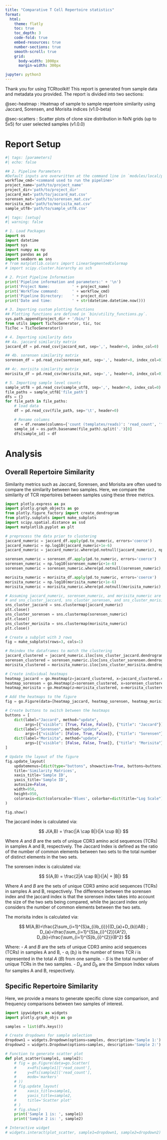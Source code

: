 ```yaml
---
title: "Comparative T Cell Repertoire statistics"
format:
  html: 
    theme: flatly
    toc: true
    toc_depth: 3
    code-fold: true
    embed-resources: true
    number-sections: true
    smooth-scroll: true
    grid:
      body-width: 1000px
      margin-width: 300px

jupyter: python3
---
```


Thank you for using TCRtoolkit! This report is generated from sample data and metadata you provided. The report is divided into two sections: 

@sec-heatmap : Heatmap of sample to sample repertoire similarity using Jaccard, Sorensen, and Morisita indices (v1.0-beta)

@sec-scatters : Scatter plots of clone size distribution in NxN grids (up to 5x5) for user selected samples (v1.0.0)

# Report Setup

```python
#| tags: [parameters]
#| echo: false

## 2. Pipeline Parameters
#Default inputs are overwritten at the command line in `modules/local/plot_sample.nf`
workflow_cmd='<command used to run the pipeline>'
project_name='path/to/project_name'
project_dir='path/to/project_dir'
jaccard_mat='path/to/jaccard_mat.csv'
sorensen_mat='path/to/sorensen_mat.csv'
morisita_mat='path/to/morisita_mat.csv'
sample_utf8='path/to/sample_utf8.csv'
```

```python
#| tags: [setup]
#| warning: false

# 1. Load Packages
import os
import datetime
import sys
import numpy as np
import pandas as pd
import seaborn as sns
# from matplotlib.colors import LinearSegmentedColormap
# import scipy.cluster.hierarchy as sch

# 2. Print Pipeline Information
print('Pipeline information and parameters:' + '\n')
print('Project Name:          ' + project_name)
print('Workflow command:      ' + workflow_cmd)
print('Pipeline Directory:    ' + project_dir)
print('Date and time:         ' + str(datetime.datetime.now()))

# 3. Importing custom plotting functions
## Plotting functions are defined in `bin/utility_functions.py`.
sys.path.append(project_dir + '/bin/')
from utils import TicTocGenerator, tic, toc
TicToc = TicTocGenerator()

# 4. Importing similarity data
## 4a. jaccard similarity matrix
jaccard_df = pd.read_csv(jaccard_mat, sep=',', header=0, index_col=0)

## 4b. sorensen similarity matrix
sorensen_df = pd.read_csv(sorensen_mat, sep=',', header=0, index_col=0)

## 4c. morisita similarity matrix
morisita_df = pd.read_csv(morisita_mat, sep=',', header=0, index_col=0)

# 5. Importing sample level counts
sample_utf8 = pd.read_csv(sample_utf8, sep=',', header=0, index_col=0)
file_paths = sample_utf8['file_path']
dfs = {}
for file_path in file_paths:
    # load data
    df = pd.read_csv(file_path, sep='\t', header=0)

    # Rename columns
    df = df.rename(columns={'count (templates/reads)': 'read_count', 'frequencyCount (%)': 'frequency'})
    sample_id = os.path.basename(file_path).split('.')[0]
    dfs[sample_id] = df
```

# Analysis

## Overall Repertoire Similarity {#sec-heatmap}

Similarity metrics such as Jaccard, Sorensen, and Morisita are often used to compare the similarity between two samples. Here, we compare the similarity of TCR repertoires between samples using these three metrics.

```python
import plotly.express as px
import plotly.graph_objects as go
from plotly.figure_factory import create_dendrogram
from plotly.subplots import make_subplots
import scipy.spatial.distance as ssd
import matplotlib.pyplot as plt

# preprocess the data prior to clustering
jaccard_numeric = jaccard_df.apply(pd.to_numeric, errors='coerce')
jaccard_numeric = np.log10(jaccard_numeric+1e-6)
jaccard_numeric = jaccard_numeric.where(pd.notnull(jaccard_numeric), np.nan)

sorensen_numeric = sorensen_df.apply(pd.to_numeric, errors='coerce')
sorensen_numeric = np.log10(sorensen_numeric+1e-6)
sorensen_numeric = sorensen_numeric.where(pd.notnull(sorensen_numeric), np.nan)

morisita_numeric = morisita_df.apply(pd.to_numeric, errors='coerce')
morisita_numeric = np.log10(morisita_numeric+1e-6)
morisita_numeric = morisita_numeric.where(pd.notnull(morisita_numeric), np.nan)

# Assuming jaccard_numeric, sorensen_numeric, and morisita_numeric are your DataFrames
# and sns_cluster_jaccard, sns_cluster_sorensen, and sns_cluster_morisita are the corresponding clustermaps
sns_cluster_jaccard = sns.clustermap(jaccard_numeric)
plt.close()
sns_cluster_sorensen = sns.clustermap(sorensen_numeric)
plt.close()
sns_cluster_morisita = sns.clustermap(morisita_numeric)
plt.close()

# Create a subplot with 3 rows
fig = make_subplots(rows=3, cols=1)

# Reindex the dataframes to match the clustering
jaccard_clustered = jaccard_numeric.iloc[sns_cluster_jaccard.dendrogram_row.reordered_ind, sns_cluster_jaccard.dendrogram_col.reordered_ind]
sorensen_clustered = sorensen_numeric.iloc[sns_cluster_sorensen.dendrogram_row.reordered_ind, sns_cluster_sorensen.dendrogram_col.reordered_ind]
morisita_clustered = morisita_numeric.iloc[sns_cluster_morisita.dendrogram_row.reordered_ind, sns_cluster_morisita.dendrogram_col.reordered_ind]

# Create individual heatmaps
heatmap_jaccard = go.Heatmap(z=jaccard_clustered, x=jaccard_clustered.columns, y=jaccard_clustered.index, coloraxis="coloraxis", visible=False)
heatmap_sorensen = go.Heatmap(z=sorensen_clustered, x=sorensen_clustered.columns, y=sorensen_clustered.index, coloraxis="coloraxis", visible=False)
heatmap_morisita = go.Heatmap(z=morisita_clustered, x=morisita_clustered.columns, y=morisita_clustered.index, coloraxis="coloraxis", visible=True)

# Add the heatmaps to the figure
fig = go.Figure(data=[heatmap_jaccard, heatmap_sorensen, heatmap_morisita])

# Create buttons to switch between the heatmaps
buttons = [
    dict(label="Jaccard", method="update", 
         args=[{"visible": [True, False, False]}, {"title": "Jaccard"}]),
    dict(label="Sorensen", method="update", 
         args=[{"visible": [False, True, False]}, {"title": "Sorensen"}]),
    dict(label="Morisita", method="update", 
         args=[{"visible": [False, False, True]}, {"title": "Morisita"}])
]

# Update the layout of the figure
fig.update_layout(
    updatemenus=[dict(type="buttons", showactive=True, buttons=buttons)],
    title='Similarity Matrices',
    xaxis_title='Sample ID',
    yaxis_title='Sample ID',
    autosize=False,
    width=950,
    height=950,
    coloraxis=dict(colorscale='Blues', colorbar=dict(title="Log Scale"))
)

fig.show()
```

The jaccard index is calculated via:

$$
J(A,B) = \frac{|A \cap B|}{|A \cup B|}
$$

Where $A$ and $B$ are the sets of unique CDR3 amino acid sequences (TCRs) in samples A and B, respectively. The Jaccard Index is defined as the ratio of the number of common elements between two sets to the total number of distinct elements in the two sets.

The sorensen index is calculated via:

$$
S(A,B) = \frac{2|A \cap B|}{|A| + |B|}
$$

Where $A$ and $B$ are the sets of unique CDR3 amino acid sequences (TCRs) in samples A and B, respectively. The difference between the sorensen index and the jaccard index is that the sorensen index takes into account the size of the two sets being compared, while the jaccard index only considers the number of common elements between the two sets.

The morisita index is calculated via:

$$
M(A,B)=\frac{2\sum_{i=1}^{S}a_{i}b_{i}}{(D_{a}+D_{b})AB} ; D_{a}=\frac{\sum_{i=1}^{S}a_{i}^{2}}{A^2}, D_{b}=\frac{\sum_{i=1}^{S}b_{i}^{2}}{B^2}
$$

Where: 
- $A$ and $B$ are the sets of unique CDR3 amino acid sequences (TCRs) in samples A and B, 
- $a_{i}$ ($b_{i}$) is the number of times TCR $i$ is represented in the total $A$ ($B$) from one sample.
- $S$ is the total number of unique TCRs in the two samples.
- $D_{a}$ and $D_{b}$ are the Simpson Index values for samples A and B, respectively.


## Specific Repertoire Similarity {#sec-scatters}

Here, we provide a means to generate specific clone size comparison, and frequency comparisons between two samples of interest.

```python
import ipywidgets as widgets
import plotly.graph_objs as go

samples = list(dfs.keys())

# Create dropdowns for sample selection
dropdown1 = widgets.Dropdown(options=samples, description='Sample 1:')
dropdown2 = widgets.Dropdown(options=samples, description='Sample 2:')

# Function to generate scatter plot
def plot_scatter(sample1, sample2):
    # fig = go.Figure(data=go.Scatter(
    #     x=dfs[sample1]['read_count'],
    #     y=dfs[sample2]['read_count'],
    #     mode='markers'
    # ))
    # fig.update_layout(
    #     xaxis_title=sample1,
    #     yaxis_title=sample2,
    #     title='Scatter plot'
    # )
    # fig.show()
    print('Sample 1 is: ', sample1)
    print('Sample 2 is: ', sample2)

# Interactive widget
# widgets.interact(plot_scatter, sample1=dropdown1, sample2=dropdown2)
```
